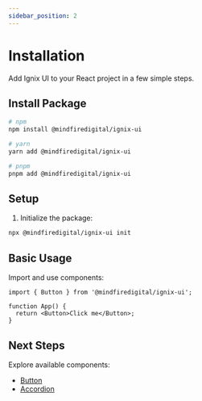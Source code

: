 ```yaml
---
sidebar_position: 2
---
```

# Installation

Add Ignix UI to your React project in a few simple steps.

## Install Package

```bash
# npm
npm install @mindfiredigital/ignix-ui

# yarn
yarn add @mindfiredigital/ignix-ui

# pnpm
pnpm add @mindfiredigital/ignix-ui
```

## Setup

1. Initialize the package:
```bash
npx @mindfiredigital/ignix-ui init
```

## Basic Usage

Import and use components:

```tsx
import { Button } from '@mindfiredigital/ignix-ui';

function App() {
  return <Button>Click me</Button>;
}
```

## Next Steps

Explore available components:
- [Button](/docs/components/button)
- [Accordion](/docs/components/accordion)